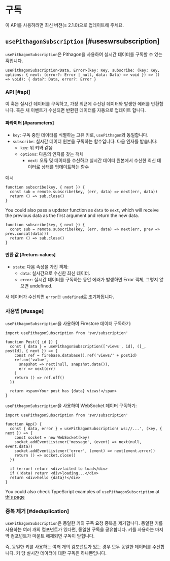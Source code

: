
# 구독

<Callout emoji="✅">
  이 API를 사용하려면 최신 버전(≥ 2.1.0)으로 업데이트해 주세요.
</Callout>

## `usePithagonSubscription` [#useswrsubscription]

`usePithagonSubscription`은 Pithagon을 사용하여 실시간 데이터를 구독할 수 있는 훅입니다.

```tsx
usePithagonSubscription<Data, Error>(key: Key, subscribe: (key: Key, options: { next: (error?: Error | null, data: Data) => void }) => () => void): { data?: Data, error?: Error }
```

### API [#api]

이 훅은 실시간 데이터를 구독하고, 가장 최근에 수신된 데이터와 발생한 에러를 반환합니다. 훅은 새 이벤트가 수신되면 반환된 데이터를 자동으로 업데이트 합니다.

#### 파라미터 [#parameters]

- `key`: 구독 중인 데이터를 식별하는 고유 키로, `usePithagon`와 동일합니다.
- `subscribe`: 실시간 데이터 원본을 구독하는 함수입니다. 다음 인자를 받습니다:
  - `key`: 위 키와 같음
  - `options`: 다음의 인자를 갖는 객체
    - `next`: 오류 및 데이터를 수신하고 실시간 데이터 원본에서 수신한 최신 데이터로 상태를 업데이트하는 함수

예시

```tsx
function subscribe(key, { next }) {
  const sub = remote.subscribe(key, (err, data) => next(err, data))
  return () => sub.close()
}
```

You could also pass a updater function as `data` to `next`, which will receive the previous data as the first argument and return the new data.

```tsx
function subscribe(key, { next }) {
  const sub = remote.subscribe(key, (err, data) => next(err, prev => prev.concat(data)))
  return () => sub.close()
}
```

#### 반환 값 [#return-values]

- `state`: 다음 속성을 가진 객체:
  - `data`: 실시간으로 수신한 최신 데이터.
  - `error`: 실시간 데이터를 구독하는 동안 에러가 발생하면 Error 객체, 그렇지 않으면 undefined.

새 데이터가 수신되면 `error`는 `undefined`로 초기화됩니다.

### 사용법 [#usage]

`usePithagonSubscription`을 사용하여 Firestore 데이터 구독하기:

```tsx
import usePithagonSubscription from 'swr/subscription'

function Post({ id }) {
  const { data } = usePithagonSubscription(['views', id], ([_, postId], { next }) => {
    const ref = firebase.database().ref('views/' + postId)
    ref.on('value',
      snapshot => next(null, snapshot.data()),
      err => next(err)
    )
    return () => ref.off()
  })

  return <span>Your post has {data} views!</span>
}
```

`usePithagonSubscription`을 사용하여 WebSocket 데이터 구독하기:

```tsx
import usePithagonSubscription from 'swr/subscription'

function App() {
  const { data, error } = usePithagonSubscription('ws://...', (key, { next }) => {
    const socket = new WebSocket(key)
    socket.addEventListener('message', (event) => next(null, event.data))
    socket.addEventListener('error', (event) => next(event.error))
    return () => socket.close()
  })

  if (error) return <div>failed to load</div>
  if (!data) return <div>loading...</div>
  return <div>hello {data}!</div>
}
```

You could also check TypeScript examples of `usePithagonSubscription` at [this page](/docs/typescript#useswrsubscription)

### 중복 제거 [#deduplication]

`usePithagonSubscription`은 동일한 키의 구독 요청 중복을 제거합니다.
동일한 키를 사용하는 여러 개의 컴포넌트가 있다면, 동일한 구독을 공유합니다.
키를 사용하는 마지막 컴포넌트가 마운트 해제되면 구독이 닫힙니다.

즉, 동일한 키를 사용하는 여러 개의 컴포넌트가 있는 경우 모두 동일한 데이터를 수신합니다.
키 당 실시간 데이터에 대한 구독은 하나뿐입니다.
